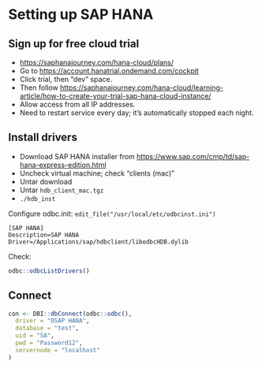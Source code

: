 # Setting up SAP HANA

## Sign up for free cloud trial

* <https://saphanajourney.com/hana-cloud/plans/>
* Go to <https://account.hanatrial.ondemand.com/cockpit>
* Click trial, then "dev" space.
* Then follow <https://saphanajourney.com/hana-cloud/learning-article/how-to-create-your-trial-sap-hana-cloud-instance/>
* Allow access from all IP addresses.
* Need to restart service every day; it's automatically stopped each night.

## Install drivers

* Download SAP HANA installer from <https://www.sap.com/cmp/td/sap-hana-express-edition.html>
* Uncheck virtual machine; check "clients (mac)"
* Untar download
* Untar `hdb_client_mac.tgz`
* `./hdb_inst`

Configure odbc.init: `edit_file("/usr/local/etc/odbcinst.ini")`

```
[SAP HANA]
Description=SAP HANA
Driver=/Applications/sap/hdbclient/libodbcHDB.dylib
```

Check:

```r
odbc::odbcListDrivers()
```

## Connect

```r
con <- DBI::dbConnect(odbc::odbc(),
  driver = "OSAP HANA",
  database = "test",
  uid = "SA",
  pwd = "Password12",
  servernode = "localhost"
)
```
